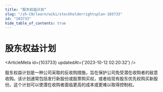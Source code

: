 ```yaml
---
title: "股东权益计划"
slug: "/zh-CN/learn/wiki/stockholderrightsplan-103733"
id: "103733"
hide_table_of_contents: true
---
```



<Breadcrumbs current="股东权益计划" />

# 股东权益计划

<ArticleMeta id={103733} updatedAt={'2023-10-12 02:20:32'} />
<div className='border-solid border-b border-t-0 my-4 border-[var(--ifm-color-gray-300)]' />

股东权益计划是一种公司采取的反收购措施，旨在保护公司免受潜在收购者的敌意收购。该计划通常包括发行新股份或股票购买权，或者给现有股东优先权购买新股份。这个计划可以使潜在收购者面临更高的成本或更难以取得控制权。
